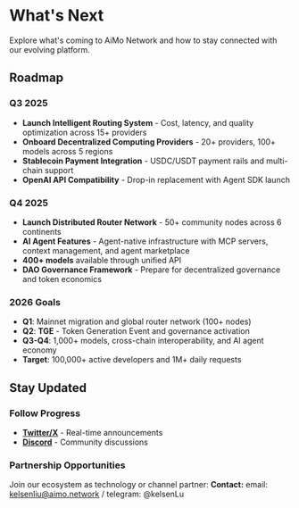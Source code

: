 # What's Next

Explore what's coming to AiMo Network and how to stay connected with our evolving platform.

## Roadmap

### Q3 2025
- **Launch Intelligent Routing System** - Cost, latency, and quality optimization across 15+ providers
- **Onboard Decentralized Computing Providers** - 20+ providers, 100+ models across 5 regions
- **Stablecoin Payment Integration** - USDC/USDT payment rails and multi-chain support
- **OpenAI API Compatibility** - Drop-in replacement with Agent SDK launch

### Q4 2025
- **Launch Distributed Router Network** - 50+ community nodes across 6 continents
- **AI Agent Features** - Agent-native infrastructure with MCP servers, context management, and agent marketplace
- **400+ models** available through unified API
- **DAO Governance Framework** - Prepare for decentralized governance and token economics

### 2026 Goals
- **Q1**: Mainnet migration and global router network (100+ nodes)
- **Q2**: **TGE** - Token Generation Event and governance activation
- **Q3-Q4**: 1,000+ models, cross-chain interoperability, and AI agent economy
- **Target**: 100,000+ active developers and 1M+ daily requests

## Stay Updated

### Follow Progress
- **[Twitter/X](https://x.com/AiMoNetwork)** - Real-time announcements
- **[Discord](https://discord.gg/G3zVrZDa5C)** - Community discussions

### Partnership Opportunities
Join our ecosystem as technology or channel partner:
**Contact:** email: kelsenliu@aimo.network / telegram: @kelsenLu

